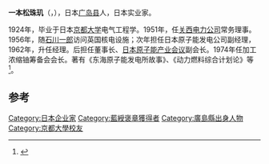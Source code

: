 '''一本松珠玑'''（{{lang|ja|一本松珠き}}，{{bd|1901年|4月29日|1985年|1月24日|Ipponmatsu Tamaki}}），日本[[广岛县|广岛县]]人，日本实业家。

1924年，毕业于日本[[京都大学|京都大学]]电气工程学。1951年，任[[关西电力公司|关西电力公司]]常务理事。1956年，随[[石川一郎|石川一郎]]访问英国核电设施；次年担任日本原子能发电公司副经理，1962年，升任经理。后担任{{link-ja|日本原子能发电公司|日本原子力発電}}董事长、[[日本原子能产业会议|日本原子能产业会议]]副会长。1974年任加工浓缩铀筹备会会长。著有《东海原子能发电所故事》、《动力燃料综合计划论》等<ref name="Gakkai1985">{{cite book|author=Nihon Genshiryoku Gakkai|title=Nihon Genshiryoku Gakkaishi Journal of the Atomic Energy Society of Japan|url=http://books.google.com/books?id=a7IWAQAAMAAJ|year=1985|publisher=Nihon Genshiryoku Gakkai.|page=2}}</ref>。

==参考==
{{reflist}}
{{日本人物小作品}}

{{DEFAULTSORT:Ipponmatsu Tamaki}}
[[Category:日本企业家|Category:日本企业家]]
[[Category:藍綬褒章獲得者|Category:藍綬褒章獲得者]]
[[Category:廣島縣出身人物|Category:廣島縣出身人物]]
[[Category:京都大學校友|Category:京都大學校友]]